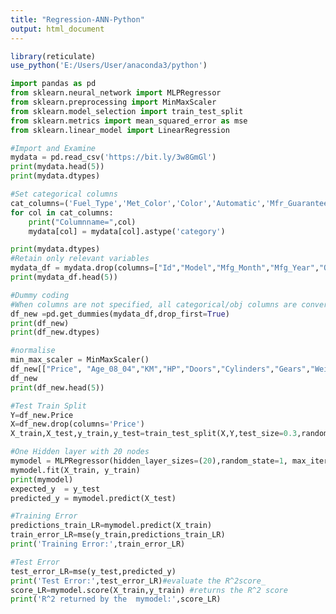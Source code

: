 ```yaml
---
title: "Regression-ANN-Python"
output: html_document
---
```


```r
library(reticulate)
use_python('E:/Users/User/anaconda3/python')
```
```python
import pandas as pd
from sklearn.neural_network import MLPRegressor
from sklearn.preprocessing import MinMaxScaler
from sklearn.model_selection import train_test_split
from sklearn.metrics import mean_squared_error as mse
from sklearn.linear_model import LinearRegression
```
```python
#Import and Examine
mydata = pd.read_csv('https://bit.ly/3w8GmGl')
print(mydata.head(5))
print(mydata.dtypes)
```
```python
#Set categorical columns
cat_columns=('Fuel_Type','Met_Color','Color','Automatic','Mfr_Guarantee','BOVAG_Guarantee','ABS','Airbag_1','Airbag_2','Airco','Automatic_airco','Boardcomputer','CD_Player','Central_Lock','Powered_Windows','Power_Steering','Radio','Mistlamps','Sport_Model','Backseat_Divider','Metallic_Rim','Radio_cassette','Parking_Assistant','Tow_Bar')
for col in cat_columns:
    print("Columnname=",col)
    mydata[col] = mydata[col].astype('category')
```
```python
print(mydata.dtypes)
#Retain only relevant variables
mydata_df = mydata.drop(columns=["Id","Model","Mfg_Month","Mfg_Year","Quarterly_Tax"])
print(mydata_df.head(5))
```
```python
#Dummy coding
#When columns are not specified, all categorical/obj columns are converted
df_new =pd.get_dummies(mydata_df,drop_first=True)
print(df_new)
print(df_new.dtypes)
```
```python
#normalise
min_max_scaler = MinMaxScaler()
df_new[["Price", "Age_08_04","KM","HP","Doors","Cylinders","Gears","Weight","Guarantee_Period"]] = min_max_scaler.fit_transform(df_new[["Price", "Age_08_04","KM","HP","Doors","Cylinders","Gears","Weight","Guarantee_Period"]])
df_new
print(df_new.head(5))

```
```python
#Test Train Split
Y=df_new.Price
X=df_new.drop(columns='Price')
X_train,X_test,y_train,y_test=train_test_split(X,Y,test_size=0.3,random_state=1)
```

```python
#One Hidden layer with 20 nodes
mymodel = MLPRegressor(hidden_layer_sizes=(20),random_state=1, max_iter=1000,solver="lbfgs")
mymodel.fit(X_train, y_train)
print(mymodel)
expected_y  = y_test
predicted_y = mymodel.predict(X_test)
```
```python
#Training Error
predictions_train_LR=mymodel.predict(X_train)
train_error_LR=mse(y_train,predictions_train_LR)
print('Training Error:',train_error_LR)

#Test Error
test_error_LR=mse(y_test,predicted_y)
print('Test Error:',test_error_LR)#evaluate the R^2score_
score_LR=mymodel.score(X_train,y_train) #returns the R^2 score
print('R^2 returned by the  mymodel:',score_LR)
```








